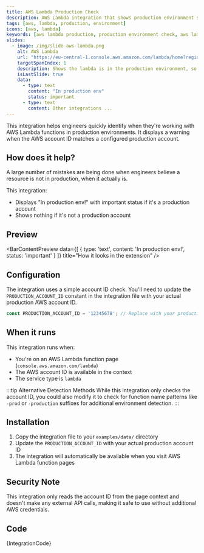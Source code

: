 ```yaml
---
title: AWS Lambda Production Check
description: AWS Lambda integration that shows production environment status and warnings to prevent accidental changes in production environments.
tags: [aws, lambda, production, environment]
icons: [aws, lambda]
keywords: [aws lambda production, production environment check, aws lambda monitoring, production safety, aws integration]
slides:
  - image: /img/slide-aws-lambda.png
    alt: AWS Lambda
    url: "https://eu-central-1.console.aws.amazon.com/lambda/home?region=eu-central-1#/functions/shop-order-processing?tab=code"
    targetSpanIndex: 1
    description: Shows the lambda is in the production environment, so be careful!
    isLastSlide: true
    data:
      - type: text
        content: "In production env"
        status: important
      - type: text
        content: Other integrations ...
---
```



<SlideshowWrapper slides={frontMatter.slides} />

This integration helps engineers quickly identify when they're working with AWS Lambda functions in production environments. It displays a warning when the AWS account ID matches a configured production account.

## How does it help?

A large number of mistakes are being done when engineers believe a resource is not in production, when it actually is.

This integration:
- Displays "In production env!" with important status if it's a production account
- Shows nothing if it's not a production account

## Preview

<BarContentPreview data={[
    {
      type: 'text',
      content: 'In production env!',
      status: 'important'
    }
  ]} title="How it looks in the extension" />

## Configuration

The integration uses a simple account ID check. You'll need to update the `PRODUCTION_ACCOUNT_ID` constant in the integration file with your actual production AWS account ID.

```javascript
const PRODUCTION_ACCOUNT_ID = '12345678'; // Replace with your production account ID
```

## When it runs

This integration runs when:
- You're on an AWS Lambda function page (`console.aws.amazon.com/lambda`)
- The AWS account ID is available in the context
- The service type is `lambda`

:::tip Alternative Detection Methods
While this integration only checks the account ID, you could also modify it to check for function name patterns like `-prod` or `-production` suffixes for additional environment detection.
:::

## Installation

1. Copy the integration file to your `examples/data/` directory
2. Update the `PRODUCTION_ACCOUNT_ID` with your actual production account ID
3. The integration will automatically be available when you visit AWS Lambda function pages

## Security Note

This integration only reads the account ID from the page context and doesn't make any external API calls, making it safe to use without additional AWS credentials.

## Code

<CodeBlock language="javascript" title="aws-lambda-production-check.integration.example.js">
{IntegrationCode}
</CodeBlock>

